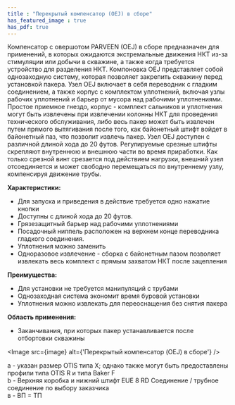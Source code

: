 ```yaml
---
title : "Перекрытый компенсатор (OEJ) в сборе"
has_featured_image : true
has_pdf: true
---
```


Компенсатор с овершотом PARVEEN (OEJ) в сборе предназначен для применений, в которых ожидаются экстремальные движения НКТ из-за стимуляции или добычи в скважине, а также когда требуется устройство для разделения НКТ.
Компоновка OEJ представляет собой однозаходную систему, которая позволяет закрепить скважину перед установкой пакера. Узел OEJ включает в себя переводник с гладким соединением, а также корпус с комплектом уплотнений, включая узлы рабочих уплотнений и барьер от мусора над рабочими уплотнениями. Простое приемное гнездо, корпус - комплект сальников и уплотнения могут быть извлечены при извлечении колонны НКТ для проведения технического обслуживания, либо весь пакер может быть извлечен путем прямого вытягивания после того, как байонетный штифт войдет в байонетный паз, что позволит извлечь пакер.
Узел OEJ доступен с различной длиной хода до 20 футов. Регулируемые срезные штифты скрепляют внутреннюю и внешнюю части во время приработки. Как только срезной винт срезается под действием нагрузки, внешний узел отсоединяется и может свободно перемещаться по внутреннему узлу, компенсируя движение трубы.

**Характеристики:**

* Для запуска и приведения в действие требуется одно нажатие кнопки
* Доступны с длиной хода до 20 футов.
* Грязезащитный барьер над рабочими уплотнениями
* Посадочный ниппель расположен на верхнем конце переводника гладкого соединения.
* Уплотнения можно заменить
* Одноразовое извлечение - сборка с байонетным пазом позволяет извлекать весь комплект с прямым захватом НКТ после зацепления

**Преимущества:**

* Для установки не требуется манипуляций с трубами
* Однозаходная система экономит время буровой установки
* Уплотнения можно извлекать для переоснащения без снятия пакера

**Область применения:**

* Заканчивания, при которых пакер устанавливается после отбортовки скважины


<Image src={image} alt={'Перекрытый компенсатор (OEJ) в сборе'} />

а - указан размер OTIS типа X; однако также могут быть предоставлены профили типа OTIS R и типа Baker F <br />
b - Верхняя коробка и нижний штифт EUE 8 RD Соединение / трубное соединение по выбору заказчика <br />
в - ВП = ТП